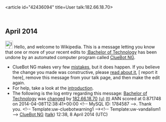 <article id="42436094" title=User talk:182.66.18.70>
	<talkpage id="42436094" title="User talk:182.66.18.70">


== April 2014 ==
[[File:Information.svg|left|25px|alt=|link=]] Hello, and welcome to Wikipedia. This is a message letting you know that one or more of your recent edits to [[:Bachelor of Technology]] has been undone by an automated computer program called [[User:ClueBot NG|ClueBot NG]].
{{clear}}
* ClueBot NG makes very few [[User:ClueBot NG#Information About False Positives|mistakes]], but it does happen. If you believe the change you made was constructive, please [[User:ClueBot NG#Information About False Positives|read about it]], [{{User:ClueBot NG/Warnings/FPReport|1784587}} report it here], remove this message from your talk page, and then make the edit again.
* For help, take a look at the [[Wikipedia:Introduction|introduction]].
* The following is the log entry regarding this message: [[Bachelor of Technology]] was [http://en.wikipedia.org/w/index.php?title=Bachelor+of+Technology&amp;diff=603295900&amp;oldid=599091579 changed] by [[Special:Contributions/182.66.18.70|182.66.18.70]] [[User:182.66.18.70|(u)]] [[User talk:182.66.18.70|(t)]] ANN scored at 0.871748 on 2014-04-08T12:38:41+00:00 &lt;!-- MySQL ID: 1784587 --&gt;. Thank you. &lt;!-- Template:uw-cluebotwarning1 --&gt;&lt;!-- Template:uw-vandalism1 --&gt; [[User:ClueBot NG|ClueBot NG]] ([[User talk:ClueBot NG|talk]]) 12:38, 8 April 2014 (UTC)
	</talkpage>
</article>